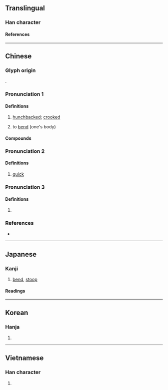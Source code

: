 {{also|偻}}
{{character info}}
==Translingual==

===Han character===
{{Han char|rn=9|rad=人|as=11|sn=13|four=25244|canj=OLLV|ids=⿰亻婁}}

====References====
{{Han ref|kx=0115.170|dkj=01045|dj=0246.050|hdz=10210.180|uh=50C2}}

----

==Chinese==
{{zh-forms|s=偻}}

===Glyph origin===
{{Han etym}}
{{Han compound|人|婁|ls=psc|c1=s|c2=p|t1=man; person}}.

===Pronunciation 1===
{{zh-pron
|m=僂
|c=leoi5,lau4
|mc=1+3
|oc=1+2
|cat=a,v
}}

====Definitions====
{{zh-hanzi}}

# [[hunchbacked]]; [[crooked]]
# {{lb|zh|literary}} to [[bend]] (one's body)

====Compounds====
{{zh-der|上僂|佝僂|佝僂病|傴僂|僂人|僂儸|僂指|僂行|垂白上僂|痀僂|踽僂}}

===Pronunciation 2===
{{zh-pron
|m=lǚ
|mc=2
|oc=3
|cat=a
}}

====Definitions====
{{zh-hanzi}}

# {{lb|zh|literary}} [[quick]]

===Pronunciation 3===
{{zh-pron
|m=liǔ
|cat=
}}

====Definitions====
{{zh-hanzi}}

# {{zh-only|僂翣}}

===References===
* {{R:yue:Hanzi}}

----

==Japanese==

===Kanji===
{{ja-kanji|grade=|rs=人11}}

# [[bend]], [[stoop]]

====Readings====
{{ja-readings
|goon=る
|kanon=る, ろう
|kun=かが-む
}}

----

==Korean==

===Hanja===
{{ko-hanja|루}}

# {{rfdef|ko|sort=人11}}

----

==Vietnamese==

===Han character===
{{vi-readings|reading=[[lũ]]|rs=人11}}

# {{rfdef|vi|sort=人11}}